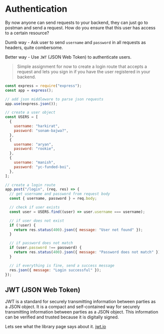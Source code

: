 # Authentication

By now anyone can send requests to your backend, they can just go to postman and send a request.
How do you ensure that this user has access to a certain resource?

Dumb way - Ask user to send `username` and `password` in all requests as headers, quite combersome.

Better way - Use `JWT` (JSON Web Token) to authenticate users.

> Simple assignment for now to create a login route that accepts a request and lets you sign in if you have the user registered in your backend.

```javascript
const express = require("express");
const app = express();

// add json middleware to parse json requests
app.use(express.json());

// create a user object
const USERS = [
  {
    username: "harkirat",
    password: "sonam-bajwa?",
  },
  {
    username: "aryan",
    password: "rookie",
  },
  {
    username: "manish",
    password: "yc-funded-boi",
  },
];

// create a login route
app.post("/login", (req, res) => {
  // get username and password from request body
  const { username, password } = req.body;

  // check if user exists
  const user = USERS.find((user) => user.username === username);

  // if user does not exist
  if (!user) {
    return res.status(400).json({ message: "User not found" });
  }

  // if password does not match
  if (user.password !== password) {
    return res.status(400).json({ message: "Password does not match" });
  }

  // if everything is fine, send a success message
  res.json({ message: "Login successful" });
});
```

## JWT (JSON Web Token)

JWT is a standard for securely transmitting information between parties as a JSON object. It is a compact and self-contained way for securely transmitting information between parties as a JSON object. This information can be verified and trusted because it is digitally signed.

Lets see what the library page says about it. [jwt.io](https://jwt.io/introduction/)
